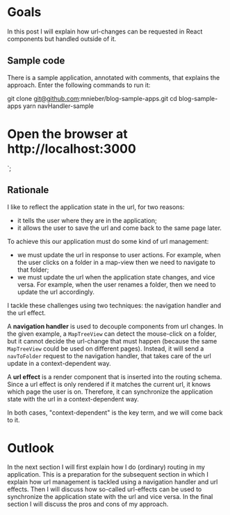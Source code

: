 # Goals

In this post I will explain how url-changes can be requested in React components but handled outside of it.

## Sample code

There is a sample application, annotated with comments, that explains the approach. Enter the following commands to run it:

git clone git@github.com:mnieber/blog-sample-apps.git
cd blog-sample-apps
yarn navHandler-sample
# Open the browser at http://localhost:3000
`;

<CodeSnippet
  lang="bash"
  addMb
  code={code1}
/>

## Rationale

I like to reflect the application state in the url, for two reasons:

- it tells the user where they are in the application;
- it allows the user to save the url and come back to the same page later.

To achieve this our application must do some kind of url management:

- we must update the url in response to user actions. For example, when the user clicks on a folder in
  a map-view then we need to navigate to that folder;
- we must update the url when the application state changes, and vice versa. For example, when
  the user renames a folder, then we need to update the url accordingly.

I tackle these challenges using two techniques: the navigation handler and the url effect.

A **navigation handler** is used to decouple components from url changes. In the given example, a `MapTreeView`
can detect the mouse-click on a folder, but it cannot decide the url-change that must happen (because the
same `MapTreeView` could be used on different pages). Instead, it will send a `navToFolder` request to the
navigation handler, that takes care of the url update in a context-dependent way.

A **url effect** is a render component that is inserted into the routing schema. Since a url effect is only
rendered if it matches the current url, it knows which page the user is on. Therefore, it can synchronize the
application state with the url in a context-dependent way.

In both cases, "context-dependent" is the key term, and we will come back to it.

# Outlook

In the next section I will first explain how I do (ordinary) routing in my application. This is a preparation
for the subsequent section in which I explain how url management is tackled using a navigation handler and
url effects. Then I will discuss how so-called url-effects can be used to synchronize the application state
with the url and vice versa. In the final section I will discuss the pros and cons of my approach.
